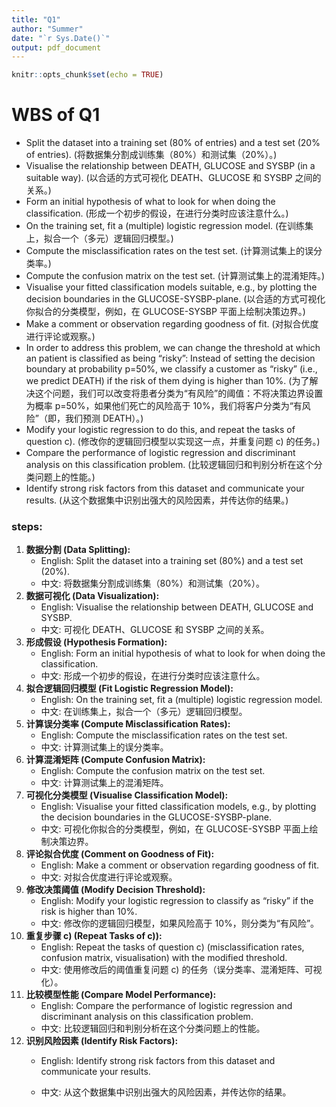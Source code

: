 ```yaml
---
title: "Q1"
author: "Summer"
date: "`r Sys.Date()`"
output: pdf_document
---
```


```r
knitr::opts_chunk$set(echo = TRUE)
```

# WBS of Q1

-   Split the dataset into a training set (80% of entries) and a test set (20% of entries). (将数据集分割成训练集（80%）和测试集（20%）。)
-   Visualise the relationship between DEATH, GLUCOSE and SYSBP (in a suitable way). (以合适的方式可视化 DEATH、GLUCOSE 和 SYSBP 之间的关系。)
-   Form an initial hypothesis of what to look for when doing the classification. (形成一个初步的假设，在进行分类时应该注意什么。)
-   On the training set, fit a (multiple) logistic regression model. (在训练集上，拟合一个（多元）逻辑回归模型。)
-   Compute the misclassification rates on the test set. (计算测试集上的误分类率。)
-   Compute the confusion matrix on the test set. (计算测试集上的混淆矩阵。)
-   Visualise your fitted classification models suitable, e.g., by plotting the decision boundaries in the GLUCOSE-SYSBP-plane. (以合适的方式可视化你拟合的分类模型，例如，在 GLUCOSE-SYSBP 平面上绘制决策边界。)
-   Make a comment or observation regarding goodness of fit. (对拟合优度进行评论或观察。)
-   In order to address this problem, we can change the threshold at which an patient is classified as being “risky”: Instead of setting the decision boundary at probability p=50%, we classify a customer as “risky” (i.e., we predict DEATH) if the risk of them dying is higher than 10%. (为了解决这个问题，我们可以改变将患者分类为“有风险”的阈值：不将决策边界设置为概率 p=50%，如果他们死亡的风险高于 10%，我们将客户分类为“有风险”（即，我们预测 DEATH）。)
-   Modify your logistic regression to do this, and repeat the tasks of question c). (修改你的逻辑回归模型以实现这一点，并重复问题 c) 的任务。)
-   Compare the performance of logistic regression and discriminant analysis on this classification problem. (比较逻辑回归和判别分析在这个分类问题上的性能。)
-   Identify strong risk factors from this dataset and communicate your results. (从这个数据集中识别出强大的风险因素，并传达你的结果。)

### steps:

1.  **数据分割 (Data Splitting):**
    -   English: Split the dataset into a training set (80%) and a test set (20%).
    -   中文: 将数据集分割成训练集（80%）和测试集（20%）。
2.  **数据可视化 (Data Visualization):**
    -   English: Visualise the relationship between DEATH, GLUCOSE and SYSBP.
    -   中文: 可视化 DEATH、GLUCOSE 和 SYSBP 之间的关系。
3.  **形成假设 (Hypothesis Formation):**
    -   English: Form an initial hypothesis of what to look for when doing the classification.
    -   中文: 形成一个初步的假设，在进行分类时应该注意什么。
4.  **拟合逻辑回归模型 (Fit Logistic Regression Model):**
    -   English: On the training set, fit a (multiple) logistic regression model.
    -   中文: 在训练集上，拟合一个（多元）逻辑回归模型。
5.  **计算误分类率 (Compute Misclassification Rates):**
    -   English: Compute the misclassification rates on the test set.
    -   中文: 计算测试集上的误分类率。
6.  **计算混淆矩阵 (Compute Confusion Matrix):**
    -   English: Compute the confusion matrix on the test set.
    -   中文: 计算测试集上的混淆矩阵。
7.  **可视化分类模型 (Visualise Classification Model):**
    -   English: Visualise your fitted classification models, e.g., by plotting the decision boundaries in the GLUCOSE-SYSBP-plane.
    -   中文: 可视化你拟合的分类模型，例如，在 GLUCOSE-SYSBP 平面上绘制决策边界。
8.  **评论拟合优度 (Comment on Goodness of Fit):**
    -   English: Make a comment or observation regarding goodness of fit.
    -   中文: 对拟合优度进行评论或观察。
9.  **修改决策阈值 (Modify Decision Threshold):**
    -   English: Modify your logistic regression to classify as "risky" if the risk is higher than 10%.
    -   中文: 修改你的逻辑回归模型，如果风险高于 10%，则分类为“有风险”。
10. **重复步骤 c) (Repeat Tasks of c)):**
    -   English: Repeat the tasks of question c) (misclassification rates, confusion matrix, visualisation) with the modified threshold.
    -   中文: 使用修改后的阈值重复问题 c) 的任务（误分类率、混淆矩阵、可视化）。
11. **比较模型性能 (Compare Model Performance):**
    -   English: Compare the performance of logistic regression and discriminant analysis on this classification problem.
    -   中文: 比较逻辑回归和判别分析在这个分类问题上的性能。
12. **识别风险因素 (Identify Risk Factors):**
    -   English: Identify strong risk factors from this dataset and communicate your results.

    -   中文: 从这个数据集中识别出强大的风险因素，并传达你的结果。

